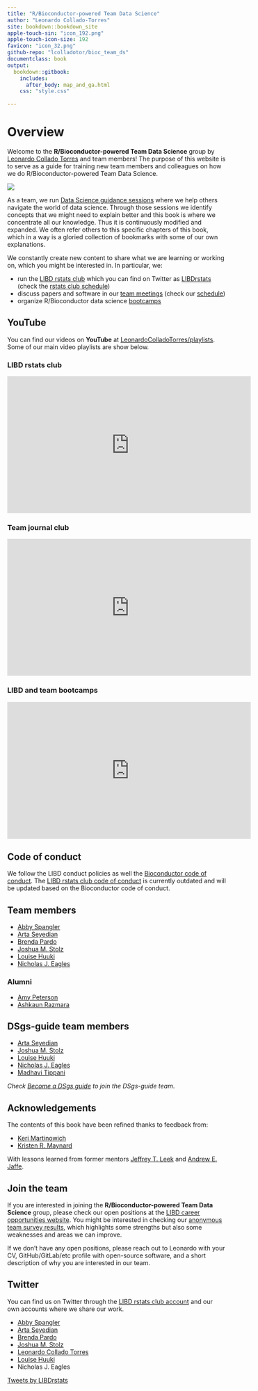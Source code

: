 ```yaml
---
title: "R/Bioconductor-powered Team Data Science"
author: "Leonardo Collado-Torres"
site: bookdown::bookdown_site
apple-touch-sin: "icon_192.png"
apple-touch-icon-size: 192
favicon: "icon_32.png"
github-repo: "lcolladotor/bioc_team_ds"
documentclass: book
output:
  bookdown::gitbook:
    includes:
      after_body: map_and_ga.html
    css: "style.css"
    
---
```


# Overview {-}

Welcome to the **R/Bioconductor-powered Team Data Science** group by [Leonardo Collado Torres](http://lcolladotor.github.io) and team members! The purpose of this website is to serve as a guide for training new team members and colleagues on how we do R/Bioconductor-powered Team Data Science. 

<img src="icon_192.png"/>

As a team, we run [Data Science guidance sessions](#data-science-guidance-sessions) where we help others navigate the world of data science. Through those sessions we identify concepts that we might need to explain better and this book is where we concentrate all our knowledge. Thus it is continuously modified and expanded. We often refer others to this specific chapters of this book, which in a way is a gloried collection of bookmarks with some of our own explanations.

We constantly create new content to share what we are learning or working on, which you might be interested in. In particular, we:

* run the [LIBD rstats club](http://research.libd.org/rstatsclub/) which you can find on Twitter as [LIBDrstats](https://twitter.com/LIBDrstats) (check the [rstats club schedule](https://docs.google.com/spreadsheets/d/1is8dZSd0FZ9Qi1Zvq1uRhm-P1McnJRd_zxdAfCRoMfA/edit?usp=sharing))
* discuss papers and software in our [team meetings](#team-meetings) (check our [schedule](https://docs.google.com/spreadsheets/d/1r6552ySisg7_KpmJmChOvLHVWdMmss3bncEf2jqIM9k/edit?usp=sharing))
* organize R/Bioconductor data science [bootcamps](#rbioconductor-data-science-bootcamps)

## YouTube {-}

You can find our videos on **YouTube** at [LeonardoColladoTorres/playlists](https://www.youtube.com/c/LeonardoColladoTorres/playlists). Some of our main video playlists are show below.

### LIBD rstats club {-}

<iframe width="560" height="315" src="https://www.youtube.com/embed/videoseries?list=PLNNI62fcZPdB3G8Nl87gUlAQTEe2EH5K4" title="YouTube video player" frameborder="0" allow="accelerometer; autoplay; clipboard-write; encrypted-media; gyroscope; picture-in-picture" allowfullscreen></iframe>

### Team journal club {-}

<iframe width="560" height="315" src="https://www.youtube.com/embed/videoseries?list=PLNNI62fcZPdANO2noI0o5xPfr3vWeg0bR" title="YouTube video player" frameborder="0" allow="accelerometer; autoplay; clipboard-write; encrypted-media; gyroscope; picture-in-picture" allowfullscreen></iframe>

### LIBD and team bootcamps {-}

<iframe width="560" height="315" src="https://www.youtube.com/embed/videoseries?list=PLNNI62fcZPdCnAbQPmMZkRKPF4RTSFSSZ" title="YouTube video player" frameborder="0" allow="accelerometer; autoplay; clipboard-write; encrypted-media; gyroscope; picture-in-picture" allowfullscreen></iframe>

## Code of conduct {-}

We follow the LIBD conduct policies as well the [Bioconductor code of conduct](http://bioconductor.org/about/code-of-conduct/). The [LIBD rstats club code of conduct](http://research.libd.org/rstatsclub/#coc) is currently outdated and will be updated based on the Bioconductor code of conduct.

## Team members {-}

* [Abby Spangler](https://github.com/abspangler13)
* [Arta Seyedian](https://github.com/aseyedia)
* [Brenda Pardo](https://github.com/bpardo99)
* [Joshua M. Stolz](https://github.com/joshstolz)
* [Louise Huuki](https://github.com/lahuuki)
* [Nicholas J. Eagles](https://github.com/Nick-Eagles)

### Alumni {-}

* [Amy Peterson](https://github.com/Ashkaunr)
* [Ashkaun Razmara](https://github.com/amy-peterson)

## DSgs-guide team members {-}

* [Arta Seyedian](https://github.com/aseyedia)
* [Joshua M. Stolz](https://github.com/joshstolz)
* [Louise Huuki](https://github.com/lahuuki)
* [Nicholas J. Eagles](https://github.com/Nick-Eagles)
* [Madhavi Tippani](https://github.com/madhavitippani)

_Check [Become a DSgs guide](#become-a-dsgs-guide) to join the DSgs-guide team_.

## Acknowledgements {-}

The contents of this book have been refined thanks to feedback from:

* [Keri Martinowich](https://github.com/kmartinow)
* [Kristen R. Maynard](https://github.com/kmaynard12)

With lessons learned from former mentors [Jeffrey T. Leek](https://github.com/jtleek) and [Andrew E. Jaffe](https://github.com/andrewejaffe).

## Join the team {-}

If you are interested in joining the **R/Bioconductor-powered Team Data Science** group, please check our open positions at the [LIBD career opportunities website](https://www.libd.org/careers/). You might be interested in checking our [anonymous team survey results](https://lcolladotor.github.io/team_surveys/), which highlights some strengths but also some weaknesses and areas we can improve.

If we don't have any open positions, please reach out to Leonardo with your CV, GitHub/GitLab/etc profile with open-source software, and a short description of why you are interested in our team.

## Twitter {-}

You can find us on Twitter through the [LIBD rstats club account](https://twitter.com/LIBDrstats) and our own accounts where we share our work.

* [Abby Spangler](https://twitter.com/abspangler)
* [Arta Seyedian](https://twitter.com/artaseyedian)
* [Brenda Pardo](https://twitter.com/PardoBree)
* [Joshua M. Stolz](https://twitter.com/JoshStolz2)
* [Leonardo Collado Torres](https://twitter.com/lcolladotor)
* [Louise Huuki](https://twitter.com/lahuuki)
* Nicholas J. Eagles

<a class="twitter-timeline" href="https://twitter.com/LIBDrstats?ref_src=twsrc%5Etfw">Tweets by LIBDrstats</a> <script async src="https://platform.twitter.com/widgets.js" charset="utf-8"></script>

